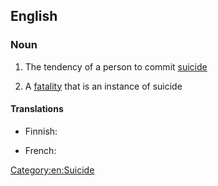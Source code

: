 ==English==

===Noun===
{{en-noun|~|suicidalities}}

# {{label|en|uncountable}} The tendency of a person to commit [[suicide]]
# {{label|en|countable}} A [[fatality]] that is an instance of suicide

====Translations====
{{trans-top|tendency to commit suicide}}
* Finnish: {{t|fi|itsetuhoisuus}}
{{trans-mid}}
* French: {{t|fr|suicidalité|f}}
{{trans-bottom}}
[[Category:en:Suicide]]